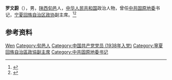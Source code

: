 {{Otheruses|other=名为罗文蔚的其他人物|罗文蔚}}

'''罗文蔚'''（{{bd|1917年||1980年|}}），男，[[陕西|陕西]][[旬邑|旬邑]]人，[[中华人民共和国|中华人民共和国]]政治人物，曾任[[中共固原地委|中共固原地委]]书记，[[宁夏回族自治区政协|宁夏回族自治区政协]]副主席。<ref>{{cite book|title=宁夏百科全书|author=《宁夏百科全书》编纂委员会编|publisher=宁夏人民出版社|year=1998|isbn=|location=|page=}}</ref><ref>{{Cite book|title=中华人民共和国职官志|author=何虎生, 李耀东, 向常福主编|publisher=中国社会出版社|year=2003|isbn=9787800883934|location=北京|pages=}}</ref>

== 参考资料 ==
{{reflist}}

{{中国人物小作品}}

{{Authority control}}
{{DEFAULTSORT:Luo罗}}
[[Category:罗姓|Wen]]
[[Category:旬邑人|Category:旬邑人]]
[[Category:中国共产党党员_(1938年入党)|Category:中国共产党党员 (1938年入党)]]
[[Category:寧夏回族自治區政協副主席|Category:寧夏回族自治區政協副主席]]
[[Category:中共固原地委书记|Category:中共固原地委书记]]